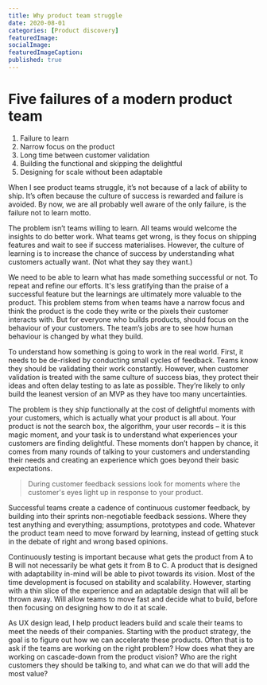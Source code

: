 ```yaml
---
title: Why product team struggle
date: 2020-08-01
categories: [Product discovery]
featuredImage: 
socialImage: 
featuredImageCaption: 
published: true
---
```


# Five failures of a modern product team

1. Failure to learn
2. Narrow focus on the product 
3. Long time between customer validation 
4. Building the functional and skipping the delightful
5. Designing for scale without been adaptable 

When I see product teams struggle, it’s not because of a lack of ability to ship. It’s often because the culture of success is rewarded and failure is avoided. By now, we are all probably well aware of the only failure, is the failure not to learn motto. 

The problem isn’t teams willing to learn. All teams would welcome the insights to do better work. What teams get wrong, is they focus on shipping features and wait to see if success materialises. However, the culture of learning is to increase the chance of success by understanding what customers actually want. (Not what they say they want.)

We need to be able to learn what has made something successful or not. To repeat and refine our efforts. It's less gratifying than the praise of a successful feature but the learnings are ultimately more valuable to the product. This problem stems from when teams have a narrow focus and think the product is the code they write or the pixels their customer interacts with. But for everyone who builds products, should focus on the behaviour of your customers. The team’s jobs are to see how human behaviour is changed by what they build.

To understand how something is going to work in the real world. First, it needs to be de-risked by conducting small cycles of feedback. Teams know they should be validating their work constantly. However, when customer validation is treated with the same culture of success bias, they protect their ideas and often delay testing to as late as possible. They’re likely to only build the leanest version of an MVP as they have too many uncertainties. 

The problem is they ship functionally at the cost of delightful moments with your customers, which is actually what your product is all about. Your product is not the search box, the algorithm, your user records – it is this magic moment, and your task is to understand what experiences your customers are finding delightful. These moments don’t happen by chance, it comes from many rounds of talking to your customers and understanding their needs and creating an experience which goes beyond their basic expectations. 

> During customer feedback sessions look for moments where the customer's eyes light up in response to your product.

Successful teams create a cadence of continuous customer feedback, by building into their sprints non-negotiable feedback sessions. Where they test anything and everything; assumptions, prototypes and code. Whatever the product team need to move forward by learning, instead of getting stuck in the debate of right and wrong based opinions. 

Continuously testing is important because what gets the product from A to B will not necessarily be what gets it from B to C. A product that is designed with adaptability in-mind will be able to pivot towards its vision. Most of the time development is focused on stability and scalability. However, starting with a thin slice of the experience and an adaptable design that will all be thrown away. Will allow teams to move fast and decide what to build, before then focusing on designing how to do it at scale.

As UX design lead, I help product leaders build and scale their teams to meet the needs of their companies. Starting with the product strategy, the goal is to figure out how we can accelerate these products. Often that is to ask if the teams are working on the right problem? How does what they are working on cascade-down from the product vision? Who are the right customers they should be talking to, and what can we do that will add the most value?